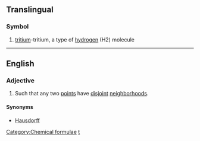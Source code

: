 {{also|T2}}
==Translingual==

===Symbol===
{{head|mul|symbol}}

# {{inorganic compound|lang=mul}} [[tritium]]-tritium, a type of [[hydrogen]] (H2) molecule

[[Category:Chemical formulae]]

----

==English==

===Adjective===
{{en-adj|-}}

# {{topology|of a [[topological space]]}} Such that any two [[point]]s have [[disjoint]] [[neighborhood]]s.

====Synonyms====
* [[Hausdorff]]

[[Category:English terms spelled with ₂|t]]